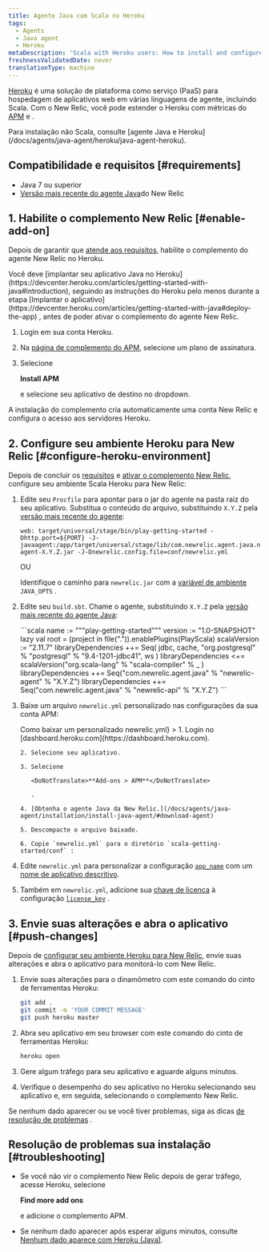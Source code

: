 ```yaml
---
title: Agente Java com Scala no Heroku
tags:
  - Agents
  - Java agent
  - Heroku
metaDescription: 'Scala with Heroku users: How to install and configure the Java agent for your APM add-on.'
freshnessValidatedDate: never
translationType: machine
---
```


[Heroku](https://devcenter.heroku.com/articles/newrelic) é uma solução de plataforma como serviço (PaaS) para hospedagem de aplicativos web em várias linguagens de agente, incluindo Scala. Com o New Relic, você pode estender o Heroku com métricas do [APM](/docs/apm/new-relic-apm) e [<InlinePopover type="browser"/>](/docs/browser/new-relic-browser).

<Callout variant="tip">
  Para instalação não Scala, consulte [agente Java e Heroku](/docs/agents/java-agent/heroku/java-agent-heroku).
</Callout>

## Compatibilidade e requisitos [#requirements]

* Java 7 ou superior
* [Versão mais recente do agente Java](/docs/release-notes/agent-release-notes/java-release-notes)do New Relic

## 1. Habilite o complemento New Relic [#enable-add-on]

Depois de garantir que [atende aos requisitos](#requirements), habilite o complemento do agente New Relic no Heroku.

<Callout variant="caution">
  Você deve [implantar seu aplicativo Java no Heroku](https://devcenter.heroku.com/articles/getting-started-with-java#introduction), seguindo as instruções do Heroku pelo menos durante a etapa [Implantar o aplicativo](https://devcenter.heroku.com/articles/getting-started-with-java#deploy-the-app) , antes de poder ativar o complemento do agente New Relic.
</Callout>

1. Login em sua conta Heroku.

2. Na [página de complemento do APM](https://elements.heroku.com/addons/newrelic#pricing), selecione um plano de assinatura.

3. Selecione

   <DoNotTranslate>**Install APM**</DoNotTranslate>

   e selecione seu aplicativo de destino no dropdown.

A instalação do complemento cria automaticamente uma conta New Relic e configura o acesso aos servidores Heroku.

## 2. Configure seu ambiente Heroku para New Relic [#configure-heroku-environment]

Depois de concluir os [requisitos](#requirements) e [ativar o complemento New Relic](#enable-add-on), configure seu ambiente Scala Heroku para New Relic:

1. Edite seu `Procfile` para apontar para o jar do agente na pasta raiz do seu aplicativo. Substitua o conteúdo do arquivo, substituindo `X.Y.Z` pela [versão mais recente do agente](/docs/agents/java-agent/getting-started/java-release-notes):

   ```procfile
   web: target/universal/stage/bin/play-getting-started -Dhttp.port=${PORT} -J-javaagent:/app/target/universal/stage/lib/com.newrelic.agent.java.newrelic-agent-X.Y.Z.jar -J-Dnewrelic.config.file=conf/newrelic.yml
   ```

   OU

   Identifique o caminho para `newrelic.jar` com a [variável de ambiente](https://devcenter.heroku.com/articles/config-vars) `JAVA_OPTS` .

2. Edite seu `build.sbt`. Chame o agente, substituindo `X.Y.Z` pela [versão mais recente do agente Java](/docs/agents/java-agent/getting-started/java-release-notes):

   <CollapserGroup>
     <Collapser
       id="build-sbt"
       title="Personalizada build.sbt"
     >
       ```scala
       name := """play-getting-started"""
       version := "1.0-SNAPSHOT"
       lazy val root = (project in file(".")).enablePlugins(PlayScala)
       scalaVersion := "2.11.7"
       libraryDependencies ++= Seq(
           jdbc,
           cache,
           "org.postgresql" % "postgresql" % "9.4-1201-jdbc41",
           ws
       )
       libraryDependencies <+= scalaVersion("org.scala-lang" % "scala-compiler" % _ )
       libraryDependencies ++= Seq("com.newrelic.agent.java" % "newrelic-agent" % "X.Y.Z")
       libraryDependencies ++= Seq("com.newrelic.agent.java" % "newrelic-api" % "X.Y.Z")
       ```
     </Collapser>
   </CollapserGroup>

3. Baixe um arquivo `newrelic.yml` personalizado nas configurações da sua conta APM:

   <CollapserGroup>
     <Collapser
       id="customized-yml"
       title={<>Como baixar um personalizado <InlineCode>newrelic.yml</InlineCode></>}
     >
       1. Login no [dashboard.heroku.com](https://dashboard.heroku.com).

       2. Selecione seu aplicativo.

       3. Selecione

          <DoNotTranslate>**Add-ons > APM**</DoNotTranslate>

          .

       4. [Obtenha o agente Java da New Relic.](/docs/agents/java-agent/installation/install-java-agent/#download-agent)

       5. Descompacte o arquivo baixado.

       6. Copie `newrelic.yml` para o diretório `scala-getting-started/conf` :
     </Collapser>
   </CollapserGroup>

4. Edite `newrelic.yml` para personalizar a configuração [`app_name`](/docs/agents/java-agent/configuration/java-agent-configuration-config-file#cfg-app_name) com um [nome de aplicativo descritivo](/docs/agents/manage-apm-agents/app-naming/name-your-application).

5. Também em `newrelic.yml`, adicione sua [chave de licença](/docs/apis/intro-apis/new-relic-api-keys/#ingest-license-key) à configuração [`license_key`](/docs/agents/java-agent/configuration/java-agent-configuration-config-file#cfg-license_key) .

## 3. Envie suas alterações e abra o aplicativo [#push-changes]

Depois de [configurar seu ambiente Heroku para New Relic](#configure-heroku-environment), envie suas alterações e abra o aplicativo para monitorá-lo com New Relic.

1. Envie suas alterações para o dinamômetro com este comando do cinto de ferramentas Heroku:

   ```bash
   git add .
   git commit -m 'YOUR COMMIT MESSAGE'
   git push heroku master
   ```

2. Abra seu aplicativo em seu browser com este comando do cinto de ferramentas Heroku:

   ```bash
   heroku open
   ```

3. Gere algum tráfego para seu aplicativo e aguarde alguns minutos.

4. Verifique o desempenho do seu aplicativo no Heroku selecionando seu aplicativo e, em seguida, selecionando o complemento New Relic.

Se nenhum dado aparecer ou se você tiver problemas, siga as dicas [de resolução de problemas](#troubleshooting) .

## Resolução de problemas sua instalação [#troubleshooting]

* Se você não vir o complemento New Relic depois de gerar tráfego, acesse Heroku, selecione

  <DoNotTranslate>**Find more add ons**</DoNotTranslate>

  e adicione o complemento APM.

* Se nenhum dado aparecer após esperar alguns minutos, consulte [Nenhum dado aparece com Heroku (Java)](/docs/agents/java-agent/heroku/no-data-appears-heroku-java).